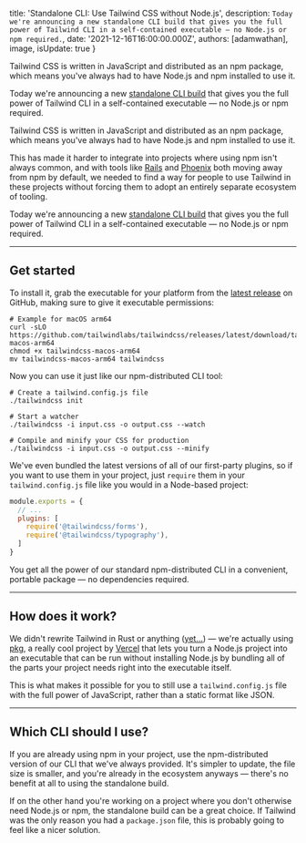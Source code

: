 
  title: 'Standalone CLI: Use Tailwind CSS without Node.js',
  description: `Today we're announcing a new standalone CLI build that gives you the full power of Tailwind CLI in a self-contained executable — no Node.js or npm required.`,
  date: '2021-12-16T16:00:00.000Z',
  authors: [adamwathan],
  image,
  isUpdate: true
}

<!--excerpt-->

Tailwind CSS is written in JavaScript and distributed as an npm package, which means you've always had to have Node.js and npm installed to use it.

Today we're announcing a new [standalone CLI build](https://github.com/tailwindlabs/tailwindcss/releases/latest) that gives you the full power of Tailwind CLI in a self-contained executable — no Node.js or npm required.

<!--/excerpt-->

Tailwind CSS is written in JavaScript and distributed as an npm package, which means you've always had to have Node.js and npm installed to use it.

This has made it harder to integrate into projects where using npm isn't always common, and with tools like [Rails](https://world.hey.com/dhh/rails-7-will-have-three-great-answers-to-javascript-in-2021-8d68191b) and [Phoenix](https://github.com/phoenixframework/phoenix/pull/4377) both moving away from npm by default, we needed to find a way for people to use Tailwind in these projects without forcing them to adopt an entirely separate ecosystem of tooling.

Today we're announcing a new [standalone CLI build](https://github.com/tailwindlabs/tailwindcss/releases/latest) that gives you the full power of Tailwind CLI in a self-contained executable — no Node.js or npm required.

---

## Get started

To install it, grab the executable for your platform from the [latest release](https://github.com/tailwindlabs/tailwindcss/releases/latest) on GitHub, making sure to give it executable permissions:

```shell Terminal
# Example for macOS arm64
curl -sLO https://github.com/tailwindlabs/tailwindcss/releases/latest/download/tailwindcss-macos-arm64
chmod +x tailwindcss-macos-arm64
mv tailwindcss-macos-arm64 tailwindcss
```

Now you can use it just like our npm-distributed CLI tool:

```shell Terminal
# Create a tailwind.config.js file
./tailwindcss init

# Start a watcher
./tailwindcss -i input.css -o output.css --watch

# Compile and minify your CSS for production
./tailwindcss -i input.css -o output.css --minify
```

We've even bundled the latest versions of all of our first-party plugins, so if you want to use them in your project, just `require` them in your `tailwind.config.js` file like you would in a Node-based project:

```js tailwind.config.js
module.exports = {
  // ...
  plugins: [
    require('@tailwindcss/forms'),
    require('@tailwindcss/typography'),
  ]
}
```

You get all the power of our standard npm-distributed CLI in a convenient, portable package — no dependencies required.

---

## How does it work?

We didn't rewrite Tailwind in Rust or anything ([yet...](https://twitter.com/malfaitrobin/status/1446905317825069063)) — we're actually using [pkg](https://github.com/vercel/pkg), a really cool project by [Vercel](https://vercel.com) that lets you turn a Node.js project into an executable that can be run without installing Node.js by bundling all of the parts your project needs right into the executable itself.

This is what makes it possible for you to still use a `tailwind.config.js` file with the full power of JavaScript, rather than a static format like JSON.

---

## Which CLI should I use?

If you are already using npm in your project, use the npm-distributed version of our CLI that we've always provided. It's simpler to update, the file size is smaller, and you're already in the ecosystem anyways — there's no benefit at all to using the standalone build.

If on the other hand you're working on a project where you don't otherwise need Node.js or npm, the standalone build can be a great choice. If Tailwind was the only reason you had a `package.json` file, this is probably going to feel like a nicer solution.
